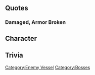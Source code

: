{{Enemy/Header}}

==Quotes==
{{Abyssquote

|Clip1 = {{Audio|file= New Light Cruiser Princess Intro.ogg}}

|開幕前 =オマエラノタクラミ……アタシガゼェンブダッセンサセテヤルヨ！……サ…ハジメヨウカ……？ キナサイナ……ッ！

|EN1 = Your plans... I'll lay them all to waste! ...Now then, shall we get started...? Bring it on...!

|Note1 = 

|Clip0 = {{Audio|file= New Light Cruiser Princess Attack.ogg}}

|砲撃 = ダッセン…シテミル？

|EN0 = How will your plans fare... against this?

|Clip2 = {{Audio|file= New Light Cruiser Princess Damaged.ogg}}

|被弾 = チッ…。アブネェナァ…。

|EN2 = Tch! That was close…

|Clip3 = {{Audio|file= New Light Cruiser Princess Sunk.ogg}}

|昼戦終了時 = フザケヤガッテェ！ サキッポ フットバシタクライデ…イイキニナルナヨォ…！コレカラダッ。マタ　クル…ッ！

|EN3 = Don't screw with me! You've only blown my bow off... Don't let it go to your head! I'm just getting started. I'll... be back!

|Note3 = ''Honolulu'' lost her bow at at the Battle of Kolombangara but survived and was repaired.

}}

 



===Damaged, Armor Broken===

{{Enemy/Quotes|Clip1 = {{Audio|file= New Light Cruiser Princess Broken Form Intro.ogg}}

|開幕前 = サスガニヤルナァ……デモネ…？ コレカラガソロモンノジゴクダヨ！ミセテヤル……！ キナサイナ……ッ！

|EN1 = I expected you'd make it this far... But... all that's in store for you is the hell that is the Solomons! I'll show you... Bring it on...!

|Clip0 = {{Audio|file= New Light Cruiser Princess Broken Form Attack.ogg}}<br>{{Audio|file= New Light Cruiser Princess Broken Form Armor Broken Attack.ogg}}

|砲撃 = ドウダッテイイケドサァ…ウザインダヨッ！

<br/>コレイジョウハ…ヤラセナイヨォッ！(Armor Broken)

|EN0 = Whatever you try... it's nothing more than an annoyance!

<br/>I won’t let you... get away with this! (Armor Broken)

|Clip2 = {{Audio|file= New Light Cruiser Princess Broken Form Damaged.ogg}}<br>{{Audio|file= New Light Cruiser Princess Broken Form Armor Broken Damaged.ogg}}

|被弾 = ハハッ！ サスガニヤルネェッ！

<br/>ナンドモナンドモ…（ホ）ントニィ…アキラメロッテェッ！

(Armor Broken)

|EN2 = Hehe! Well done!

<br/>Trying over and over.. Seriously... Give it up already!!!  (Armor Broken)

|Clip3 = {{Audio|file= New Light Cruiser Princess Broken Form Sunk.ogg}}

|昼戦終了時 = マサカ…マサカ…コノワタシガ…シズムナンテ…。マサカ…コノウミニ……。ウソダ…。コレガ…ハイボク？ コレガ…シズムトイウコト…。イヤダ……ヤダナァ……。

エ…？アナタ……ソノテ…ツカンでも、良いの？ やったぜ！ テイトク…一緒に！

(Final Sunk Lines)

|EN3 = No way... No... How could I of all people be sinking...? Here... in this ocean...? It can't be... Is this what it's like to lose? What it's like... to sink? No... I don't like this...

Eh...? Hey... Can I take... your hand? Yay! Admiral... take me with you! (Final Sunk lines)

|Note3=''Honolulu'' survived the war.

}}

==Character==

==Trivia==
{{Enemy/Footer}}
[[Category:Enemy Vessel]]
[[Category:Bosses]]